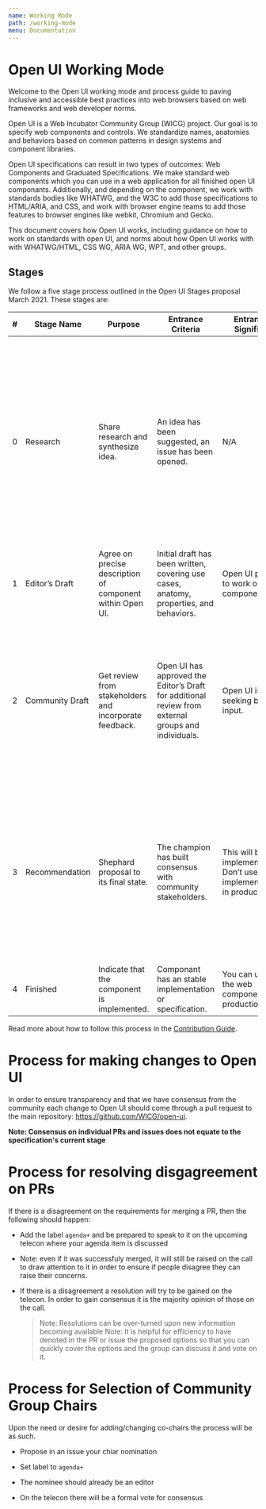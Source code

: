 ```yaml
---
name: Working Mode
path: /working-mode
menu: Documentation
---
```


# Open UI Working Mode

Welcome to the Open UI working mode and process guide to paving inclusive and accessible best practices into web browsers based on web frameworks and web developer norms.

Open UI is a Web Incubator Community Group (WICG) project. Our goal is to specify web components and controls. We standardize names, anatomies and behaviors based on common patterns in design systems and component libraries.

Open UI specifications can result in two types of outcomes: Web Components and Graduated Specifications. We make standard web components which you can use in a web application for all finished open UI componants. Additionally, and depending on the component, we work with standards bodies like WHATWG, and the W3C to add those specifications to HTML/ARIA, and CSS, and work with browser engine teams to add those features to browser engines like webkit, Chromium and Gecko.

This document covers how Open UI works, including guidance on how to work on standards with open UI, and norms about how Open UI works with with WHATWG/HTML, CSS WG, ARIA WG, WPT, and other groups.

## Stages

We follow a five stage process outlined in the Open UI Stages proposal March 2021. These stages are:

| #   | Stage Name      | Purpose                                                   | Entrance Criteria                                                                                   | Entrance Signifies                                                    | Exit Criteria                                                                                                                                                                                                                      |
| --- | --------------- | --------------------------------------------------------- | --------------------------------------------------------------------------------------------------- | --------------------------------------------------------------------- | ---------------------------------------------------------------------------------------------------------------------------------------------------------------------------------------------------------------------------------- |
| 0   | Research        | Share research and synthesize idea.                       | An idea has been suggested, an issue has been opened.                                               | N/A                                                                   | A champion has been identified. Research incorporating historical precedence and stakeholder perspectives has been performed and summarized in a prposal. Research and proposal haves approval from two Open UI editors or chairs. |
| 1   | Editor’s Draft  | Agree on precise description of component within Open UI. | Initial draft has been written, covering use cases, anatomy, properties, and behaviors.             | Open UI plans to work on this component.                              | Spec has been reviewed and approved by two Open UI editors or chairs.                                                                                                                                                              |
| 2   | Community Draft | Get review from stakeholders and incorporate feedback.    | Open UI has approved the Editor’s Draft for additional review from external groups and individuals. | Open UI is seeking broad input.                                       | Spec has sign off from stakeholders including ARIA, I18n, privacy, WHATWG, CSSWG, Browser Implementers, Web Developers, library authors, and other stakeholders.                                                                   |
| 3   | Recommendation  | Shephard proposal to its final state.                     | The champion has built consensus with community stakeholders.                                       | This will be implemented. Don’t use the implementation in production. | A decision on whether to add component to the web platform. Web component is implemented and/or specification graduated to a standards body. Conformance tests and web developer documentation are written.                        |
| 4   | Finished        | Indicate that the component is implemented.               | Componant has an stable implementation or specification.                                            | You can use the web component in production.                          | N/A                                                                                                                                                                                                                                |

Read more about how to follow this process in the [Contribution Guide](/contribute).

# Process for making changes to Open UI

In order to ensure transparency and that we have consensus from the community each change to Open UI should come through a pull request to the main repository: https://github.com/WICG/open-ui.

**Note: Consensus on individual PRs and issues does not equate to the specification's current stage**

# Process for resolving disgagreement on PRs

If there is a disagreement on the requirements for merging a PR, then the following should happen:

- Add the label `agenda+` and be prepared to speak to it on the upcoming
  telecon where your agenda item is discussed
- Note: even if it was successfuly merged, it will still be raised on the call
  to draw attention to it in order to ensure if people disagree they can raise their
  concerns.
- If there is a disagreement a resolution will try to be gained on the telecon. In order
  to gain consensus it is the majority opinion of those on the call.

  > Note: Resolutions can be over-turned upon new information becoming available
  > Note: It is helpful for efficiency to have denoted in the PR or issue the proposed
  > options so that you can quickly cover the options and the group can discuss it and
  > vote on it.

# Process for Selection of Community Group Chairs

Upon the need or desire for adding/changing co-chairs the process will be as such.

- Propose in an issue your chiar nomination
- Set label to `agenda+`
- The nominee should already be an editor

- On the telecon there will be a formal vote for consensus
